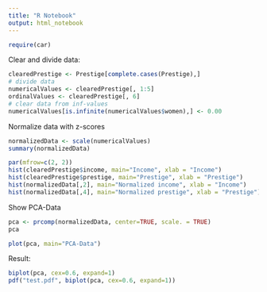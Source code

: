 ```yaml
---
title: "R Notebook"
output: html_notebook
---
```

```r
require(car)
```
Clear and divide data:
```r
clearedPrestige <- Prestige[complete.cases(Prestige),]
# divide data
numericalValues <- clearedPrestige[, 1:5]
ordinalValues <- clearedPrestige[, 6]
# clear data from inf-values
numericalValues[is.infinite(numericalValues$women),] <- 0.00
```
Normalize data with z-scores
```r
normalizedData <- scale(numericalValues)
summary(normalizedData)
```
```r
par(mfrow=c(2, 2))
hist(clearedPrestige$income, main="Income", xlab = "Income")
hist(clearedPrestige$prestige, main="Prestige", xlab = "Prestige")
hist(normalizedData[,2], main="Normalized income", xlab = "Income")
hist(normalizedData[,4], main="Normalized prestige", xlab = "Prestige")
```
Show PCA-Data
```r
pca <- prcomp(normalizedData, center=TRUE, scale. = TRUE)
pca
```
```r
plot(pca, main="PCA-Data")
```
Result:
```r
biplot(pca, cex=0.6, expand=1)
pdf("test.pdf", biplot(pca, cex=0.6, expand=1))
```